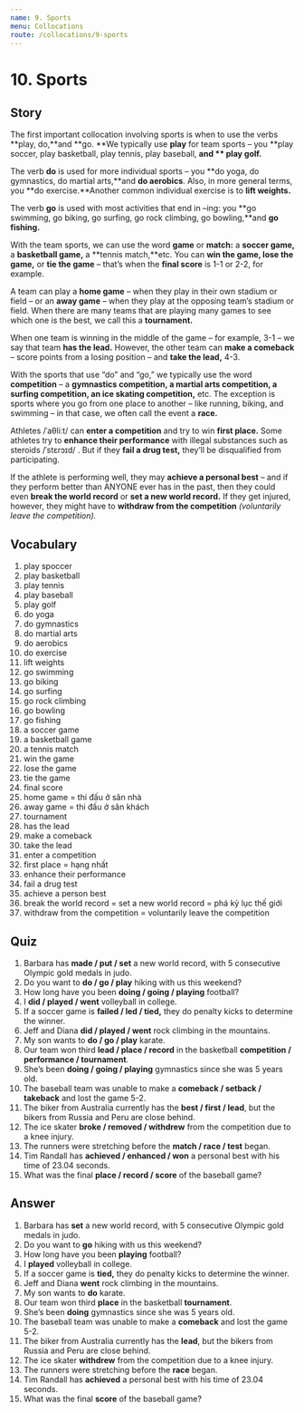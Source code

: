 ```yaml
---
name: 9. Sports
menu: Collocations
route: /collocations/9-sports
---
```


# 10. Sports

## Story
The first important collocation involving sports is when to use the verbs **play, do,**and **go. **We typically use **play** for team sports – you **play soccer, play basketball, play tennis, play baseball, **and ** play golf.**

The verb **do** is used for more individual sports – you **do yoga, do gymnastics, do martial arts,**and **do aerobics**. Also, in more general terms, you **do exercise.**Another common individual exercise is to **lift weights.**

The verb **go** is used with most activities that end in –ing: you **go swimming, go biking, go surfing, go rock climbing, go bowling,**and **go fishing.**

With the team sports, we can use the word **game** or **match:** a **soccer game,** a **basketball game,** a **tennis match,**etc. You can **win the game, lose the game,** or **tie the game** – that’s when the **final score** is 1-1 or 2-2, for example. 

A team can play a **home game** – when they play in their own stadium or field – or an **away game** – when they play at the opposing team’s stadium or field. When there are many teams that are playing many games to see which one is the best, we call this a **tournament.**

When one team is winning in the middle of the game – for example, 3-1 – we say that team **has the lead.** However, the other team can **make a comeback** – score points from a losing position – and **take the lead,** 4-3. 

With the sports that use “do” and “go,” we typically use the word **competition** – a **gymnastics competition, a martial arts competition, a surfing competition, an ice skating competition,** etc. The exception is sports where you go from one place to another – like running, biking, and swimming – in that case, we often call the event a **race.**

Athletes /ˈaθliːt/ can **enter a competition** and try to win **first place.** Some athletes try to **enhance their performance** with illegal substances such as steroids /ˈstɛrɔɪd/ . But if they **fail a drug test,** they’ll be disqualified from participating. 

If the athlete is performing well, they may **achieve a personal best** – and if they perform better than ANYONE ever has in the past, then they could even **break the world record** or **set a new world record.** If they get injured, however, they might have to **withdraw from the competition** *(voluntarily leave the competition).*

## Vocabulary
1. play spoccer
2. play basketball
3. play tennis
4. play baseball
5. play golf
6. do yoga
7. do gymnastics
8. do martial arts
9. do aerobics
10. do exercise
11. lift weights
12. go swimming
13. go biking
14. go surfing
15. go rock climbing
16. go bowling
17. go fishing
18. a soccer game
19. a basketball game
20. a tennis match
21. win the game
22. lose the game
23. tie the game
24. final score
25. home game = thi đấu ở sân nhà
26. away game = thi đấu ở sân khách
27. tournament
28. has the lead
29. make a comeback
30. take the lead
31. enter a competition
32. first place = hạng nhất
33. enhance their performance
34. fail a drug test
35. achieve a person best
36. break the world record = set a new world record = phá kỷ lục thế giới
37. withdraw from the competition = voluntarily leave the competition

## Quiz
1. Barbara has **made / put / set** a new world record, with 5 consecutive Olympic gold medals in judo. 
2. Do you want to **do / go / play** hiking with us this weekend? 
3. How long have you been **doing / going / playing** football? 
4. I **did / played / went** volleyball in college. 
5. If a soccer game is **failed / led / tied,** they do penalty kicks to determine the winner. 
6. Jeff and Diana **did / played / went** rock climbing in the mountains. 
7. My son wants to **do / go / play** karate. 
8. Our team won third **lead / place / record** in the basketball **competition / performance / tournament**. 
9. She’s been **doing / going / playing** gymnastics since she was 5 years old. 
10. The baseball team was unable to make a **comeback / setback / takeback** and lost the game 5-2. 
11. The biker from Australia currently has the **best / first / lead**, but the bikers from Russia and Peru are close behind. 
12. The ice skater **broke / removed / withdrew** from the competition due to a knee injury. 
13. The runners were stretching before the **match / race / test** began. 
14. Tim Randall has **achieved / enhanced / won** a personal best with his time of 23.04 seconds. 
15. What was the final **place / record / score** of the baseball game? 

## Answer
1. Barbara has **set** a new world record, with 5 consecutive Olympic gold medals in judo. 
2. Do you want to **go** hiking with us this weekend? 
3. How long have you been **playing** football? 
4. I **played** volleyball in college. 
5. If a soccer game is **tied,** they do penalty kicks to determine the winner. 
6. Jeff and Diana **went** rock climbing in the mountains. 
7. My son wants to **do** karate. 
8. Our team won third **place** in the basketball **tournament**. 
9. She’s been **doing** gymnastics since she was 5 years old. 
10. The baseball team was unable to make a **comeback** and lost the game 5-2. 
11. The biker from Australia currently has the **lead**, but the bikers from Russia and Peru are close behind. 
12. The ice skater **withdrew** from the competition due to a knee injury. 
13. The runners were stretching before the **race** began. 
14. Tim Randall has **achieved** a personal best with his time of 23.04 seconds. 
15. What was the final **score** of the baseball game? 

